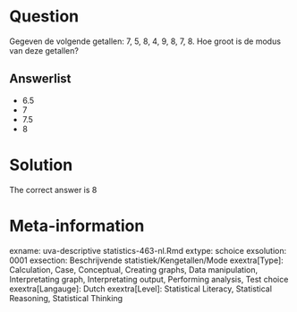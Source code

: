 Question
========

Gegeven de volgende getallen: 7, 5, 8, 4, 9, 8, 7, 8. Hoe groot is de modus van deze getallen? 

Answerlist
----------
* 6.5
* 7
* 7.5
* 8

Solution
========

The correct answer is  8 

Meta-information
================
exname: uva-descriptive statistics-463-nl.Rmd 
extype: schoice 
exsolution: 0001 
exsection: Beschrijvende statistiek/Kengetallen/Mode
exextra[Type]: Calculation, Case, Conceptual, Creating graphs, Data manipulation, Interpretating graph, Interpretating output, Performing analysis, Test choice 
exextra[Langauge]: Dutch 
exextra[Level]: Statistical Literacy, Statistical Reasoning, Statistical Thinking 
